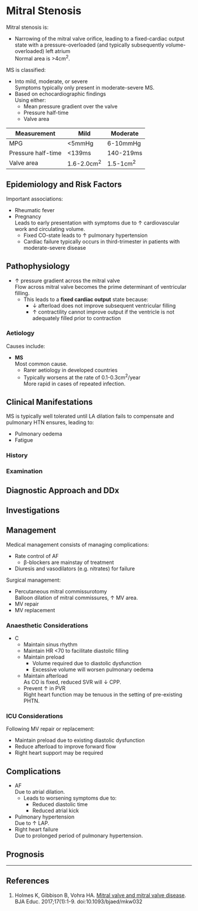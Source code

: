# Mitral Stenosis


Mitral stenosis is:

* Narrowing of the mitral valve orifice, leading to a fixed-cardiac output state with a pressure-overloaded (and typically subsequently volume-overloaded) left atrium  
Normal area is >4cm^2^.


MS is classified:

* Into mild, moderate, or severe  
Symptoms typically only present in moderate-severe MS.
* Based on echocardiographic findings  
Using either:
	* Mean pressure gradient over the valve
	* Pressure half-time
	* Valve area

|Measurement|Mild|Moderate|Severe|
|--|--|--|
|MPG|<5mmHg|6-10mmHg|>10mmHg|
|Pressure half-time|<139ms|140-219ms|>220ms|
|Valve area|1.6-2.0cm^2^|1.5-1cm^2^|<1cm^2^|


## Epidemiology and Risk Factors

Important associations:

* Rheumatic fever
* Pregnancy  
Leads to early presentation with symptoms due to ↑ cardiovascular work and circulating volume.
	* Fixed CO-state leads to ↑ pulmonary hypertension
	* Cardiac failure typically occurs in third-trimester in patients with moderate-severe disease

## Pathophysiology

* ↑ pressure gradient across the mitral valve  
Flow across mitral valve becomes the prime determinant of ventricular filling.
	* This leads to a **fixed cardiac output** state because:
		* ↓ afterload does not improve subsequent ventricular filling
		* ↑ contractility cannot improve output if the ventricle is not adequately filled prior to contraction

### Aetiology

Causes include:

* **MS**  
Most common cause.
	* Rarer aetiology in developed countries
	* Typically worsens at the rate of 0.1-0.3cm^2^/year  
	More rapid in cases of repeated infection.


## Clinical Manifestations

MS is typically well tolerated until LA dilation fails to compensate and pulmonary HTN ensures, leading to:

* Pulmonary oedema
* Fatigue


### History

### Examination

## Diagnostic Approach and DDx

## Investigations

## Management

Medical management consists of managing complications:

* Rate control of AF
	* β-blockers are mainstay of treatment
* Diuresis and vasodilators (e.g. nitrates) for failure

Surgical management:

* Percutaneous mitral commissurotomy  
Balloon dilation of mitral commissures, ↑ MV area.
* MV repair
* MV replacement

### Anaesthetic Considerations

* C
	* Maintain sinus rhythm
	* Maintain HR <70 to facilitate diastolic filling
	* Maintain preload
		* Volume required due to diastolic dysfunction
		* Excessive volume will worsen pulmonary oedema
	* Maintain afterload  
	As CO is fixed, reduced SVR will ↓ CPP.
	* Prevent ↑ in PVR  
	Right heart function may be tenuous in the setting of pre-existing PHTN.

### ICU Considerations

Following MV repair or replacement:

* Maintain preload due to existing diastolic dysfunction
* Reduce afterload to improve forward flow
* Right heart support may be required

## Complications

* AF  
Due to atrial dilation.
	* Leads to worsening symptoms due to:
		* Reduced diastolic time
		* Reduced atrial kick
* Pulmonary hypertension  
Due to ↑ LAP.
* Right heart failure  
Due to prolonged period of pulmonary hypertension.


## Prognosis


---

## References

1. Holmes K, Gibbison B, Vohra HA. [Mitral valve and mitral valve disease](https://academic.oup.com/bjaed/article/17/1/1/2706111). BJA Educ. 2017;17(1):1-9. doi:10.1093/bjaed/mkw032